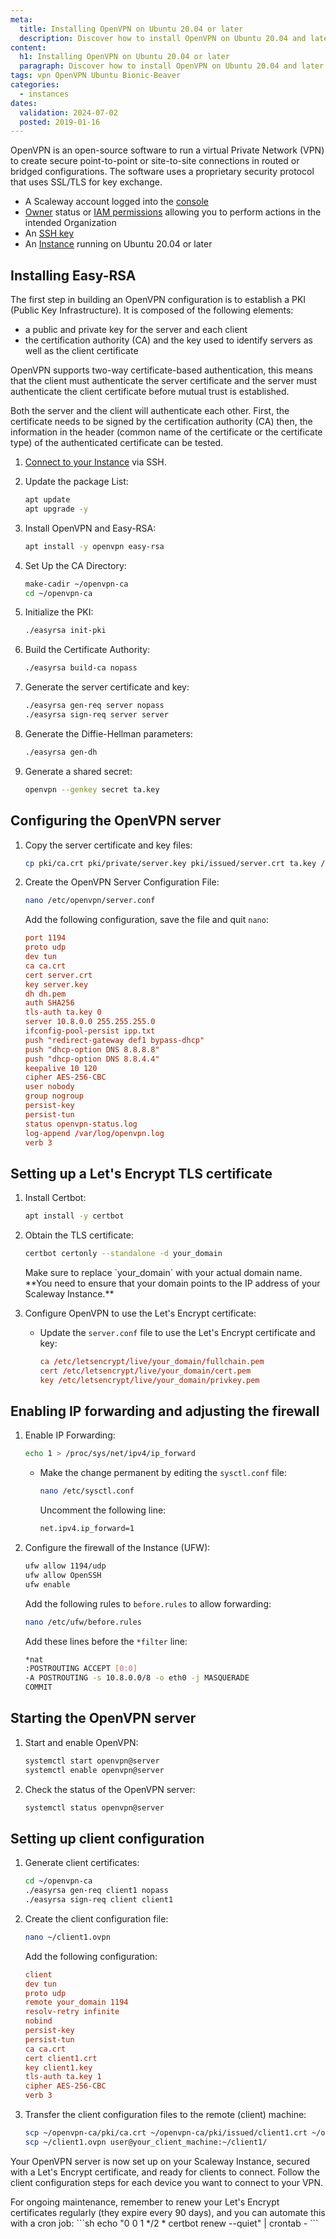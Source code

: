 ```yaml
---
meta:
  title: Installing OpenVPN on Ubuntu 20.04 or later
  description: Discover how to install OpenVPN on Ubuntu 20.04 and later versions with this detailed tutorial. Follow our step-by-step guide to set up a secure VPN connection effortlessly.
content:
  h1: Installing OpenVPN on Ubuntu 20.04 or later
  paragraph: Discover how to install OpenVPN on Ubuntu 20.04 and later versions with this detailed tutorial. Follow our step-by-step guide to set up a secure VPN connection effortlessly.
tags: vpn OpenVPN Ubuntu Bionic-Beaver
categories:
  - instances
dates:
  validation: 2024-07-02
  posted: 2019-01-16
---
```


OpenVPN is an open-source software to run a virtual Private Network (VPN) to create secure point-to-point or site-to-site connections in routed or bridged configurations. The software uses a proprietary security protocol that uses SSL/TLS for key exchange.

<Macro id="requirements" />

- A Scaleway account logged into the [console](https://console.scaleway.com)
- [Owner](/identity-and-access-management/iam/concepts/#owner) status or [IAM permissions](/identity-and-access-management/iam/concepts/#permission) allowing you to perform actions in the intended Organization
- An [SSH key](/identity-and-access-management/organizations-and-projects/how-to/create-ssh-key/)
- An [Instance](/compute/instances/how-to/create-an-instance) running on Ubuntu 20.04 or later

## Installing Easy-RSA

The first step in building an OpenVPN configuration is to establish a PKI (Public Key Infrastructure). It is composed of the following elements:

  - a public and private key for the server and each client
  - the certification authority (CA) and the key used to identify servers as well as the client certificate

OpenVPN supports two-way certificate-based authentication, this means that the client must authenticate the server certificate and the server must authenticate the client certificate before mutual trust is established.

Both the server and the client will authenticate each other. First, the certificate needs to be signed by the certification authority (CA) then, the information in the header (common name of the certificate or the certificate type) of the authenticated certificate can be tested.

1. [Connect to your Instance](/compute/instances/how-to/connect-to-instance/) via SSH.
2. Update the package List:
   ```sh
   apt update
   apt upgrade -y
   ```

3. Install OpenVPN and Easy-RSA:
   ```sh
   apt install -y openvpn easy-rsa
   ```

4. Set Up the CA Directory:
   ```sh
   make-cadir ~/openvpn-ca
   cd ~/openvpn-ca
   ```

5. Initialize the PKI:
   ```sh
   ./easyrsa init-pki
   ```

6. Build the Certificate Authority:
   ```sh
   ./easyrsa build-ca nopass
   ```

7. Generate the server certificate and key:
   ```sh
   ./easyrsa gen-req server nopass
   ./easyrsa sign-req server server
   ```

8. Generate the Diffie-Hellman parameters:
   ```sh
   ./easyrsa gen-dh
   ```

9. Generate a shared secret:
   ```sh
   openvpn --genkey secret ta.key
   ```

## Configuring the OpenVPN server

1. Copy the server certificate and key files:
   ```sh
   cp pki/ca.crt pki/private/server.key pki/issued/server.crt ta.key /etc/openvpn/
   ```

2. Create the OpenVPN Server Configuration File:
   ```sh
   nano /etc/openvpn/server.conf
   ```
   Add the following configuration, save the file and quit `nano`:
   ```conf
   port 1194
   proto udp
   dev tun
   ca ca.crt
   cert server.crt
   key server.key
   dh dh.pem
   auth SHA256
   tls-auth ta.key 0
   server 10.8.0.0 255.255.255.0
   ifconfig-pool-persist ipp.txt
   push "redirect-gateway def1 bypass-dhcp"
   push "dhcp-option DNS 8.8.8.8"
   push "dhcp-option DNS 8.8.4.4"
   keepalive 10 120
   cipher AES-256-CBC
   user nobody
   group nogroup
   persist-key
   persist-tun
   status openvpn-status.log
   log-append /var/log/openvpn.log
   verb 3
   ```

## Setting up a Let's Encrypt TLS certificate

1. Install Certbot:
   ```sh
   apt install -y certbot
   ```

2. Obtain the TLS certificate:
   ```sh
   certbot certonly --standalone -d your_domain
   ```
   <Message type="tip">
      Make sure to replace `your_domain` with your actual domain name. **You need to ensure that your domain points to the IP address of your Scaleway Instance.**
   </Message>

3. Configure OpenVPN to use the Let's Encrypt certificate:
   - Update the `server.conf` file to use the Let's Encrypt certificate and key:
     ```conf
     ca /etc/letsencrypt/live/your_domain/fullchain.pem
     cert /etc/letsencrypt/live/your_domain/cert.pem
     key /etc/letsencrypt/live/your_domain/privkey.pem
     ```

## Enabling IP forwarding and adjusting the firewall

1. Enable IP Forwarding:
   ```sh
   echo 1 > /proc/sys/net/ipv4/ip_forward
   ```
   - Make the change permanent by editing the `sysctl.conf` file:
     ```sh
     nano /etc/sysctl.conf
     ```
     Uncomment the following line:
     ```sh
     net.ipv4.ip_forward=1
     ```

2. Configure the firewall of the Instance (UFW):
   ```sh
   ufw allow 1194/udp
   ufw allow OpenSSH
   ufw enable
   ```

   Add the following rules to `before.rules` to allow forwarding:
   ```sh
   nano /etc/ufw/before.rules
   ```
   Add these lines before the `*filter` line:
   ```sh
   *nat
   :POSTROUTING ACCEPT [0:0]
   -A POSTROUTING -s 10.8.0.0/8 -o eth0 -j MASQUERADE
   COMMIT
   ```

## Starting the OpenVPN server

1. Start and enable OpenVPN:
   ```sh
   systemctl start openvpn@server
   systemctl enable openvpn@server
   ```

2. Check the status of the OpenVPN server:
   ```sh
   systemctl status openvpn@server
   ```

## Setting up client configuration

1. Generate client certificates:
   ```sh
   cd ~/openvpn-ca
   ./easyrsa gen-req client1 nopass
   ./easyrsa sign-req client client1
   ```

2. Create the client configuration file:
   ```sh
   nano ~/client1.ovpn
   ```
   Add the following configuration:
   ```conf
   client
   dev tun
   proto udp
   remote your_domain 1194
   resolv-retry infinite
   nobind
   persist-key
   persist-tun
   ca ca.crt
   cert client1.crt
   key client1.key
   tls-auth ta.key 1
   cipher AES-256-CBC
   verb 3
   ```

3. Transfer the client configuration files to the remote (client) machine:
   ```sh
   scp ~/openvpn-ca/pki/ca.crt ~/openvpn-ca/pki/issued/client1.crt ~/openvpn-ca/pki/private/client1.key ta.key user@your_client_machine:~/client1/
   scp ~/client1.ovpn user@your_client_machine:~/client1/
   ```

Your OpenVPN server is now set up on your Scaleway Instance, secured with a Let's Encrypt certificate, and ready for clients to connect. Follow the client configuration steps for each device you want to connect to your VPN.

<Message type="tip">
    For ongoing maintenance, remember to renew your Let's Encrypt certificates regularly (they expire every 90 days), and you can automate this with a cron job:
    ```sh
    echo "0 0 1 */2 * certbot renew --quiet" | crontab -
    ```
</Message>

